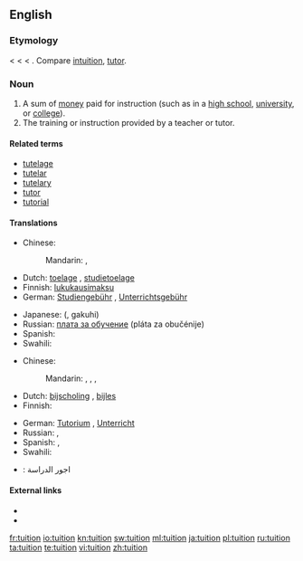 ==English==
{{wikipedia}}

===Etymology===
< {{etyl|fro}} < {{etyl|la}} {{term|tuitio||guard, protection, defense}} < {{term|tueri||to watch, guard, see, observe}}. Compare [[intuition]], [[tutor]].

===Noun===
{{en-noun}}

# A sum of [[money]] paid for instruction (such as in a [[high school]], [[university]], or [[college]]).
# The training or instruction provided by a teacher or tutor.

====Related terms====
* [[tutelage]]
* [[tutelar]]
* [[tutelary]]
* [[tutor]]
* [[tutorial]]

====Translations====
{{trans-top|sum of money paid for instruction}}
* Chinese:
*: Mandarin: {{t-|cmn|學費|sc=Hani}}, {{t-|cmn|学费|tr=xuéfèi|sc=Hani}}
* Dutch: [[toelage]] {{f}}, [[studietoelage]] {{f}}
* Finnish: [[lukukausimaksu]]
* German: [[Studiengebühr]] {{f}}, [[Unterrichtsgebühr]] {{f}}
{{trans-mid}}
* Japanese: {{Jpan|[[学費]]}} ({{Jpan|[[がくひ]]}}, gakuhi)
* Russian: [[плата за обучение]] (pláta za obučénije) {{f}}
* Spanish: {{t+|es|colegiatura|f}}
* Swahili: {{t+|sw|masomo ya ziada|xs=Swahili}}
{{trans-bottom}}

{{trans-top|training or instruction provided by a teacher or tutor}}
* Chinese:
*: Mandarin: {{t|cmn|講課|sc=Hani}}, {{t|cmn|讲课|tr=jiǎngkè|sc=Hani}}, {{i|especially after school/work}} {{t-|cmn|補習|sc=Hani}}, {{t-|cmn|补习|tr=bǔxí|sc=Hani}}
* Dutch: [[bijscholing]] {{f}}, [[bijles]] {{f}}
* Finnish: {{t+|fi|opetus}}
{{trans-mid}}
* German: [[Tutorium]] {{n}}, [[Unterricht]] {{m}}
* Russian: {{t+|ru|обучение|n|tr=obučénije}}, {{t+|ru|занятия|p|tr=zan'átija}}
* Spanish: {{t+|es|enseñanza|f}}, {{t-|es|clases|f|p}}
* Swahili: {{t+|sw|masomo ya ziada|xs=Swahili}}
{{trans-bottom}}

{{checktrans-top}}
* {{ttbc|Arabic}}: اجور الدراسة
{{checktrans-mid}}
{{checktrans-bottom}}

====External links====
* {{R:Webster 1913}}
* {{R:Century 1911}}

[[fr:tuition]]
[[io:tuition]]
[[kn:tuition]]
[[sw:tuition]]
[[ml:tuition]]
[[ja:tuition]]
[[pl:tuition]]
[[ru:tuition]]
[[ta:tuition]]
[[te:tuition]]
[[vi:tuition]]
[[zh:tuition]]